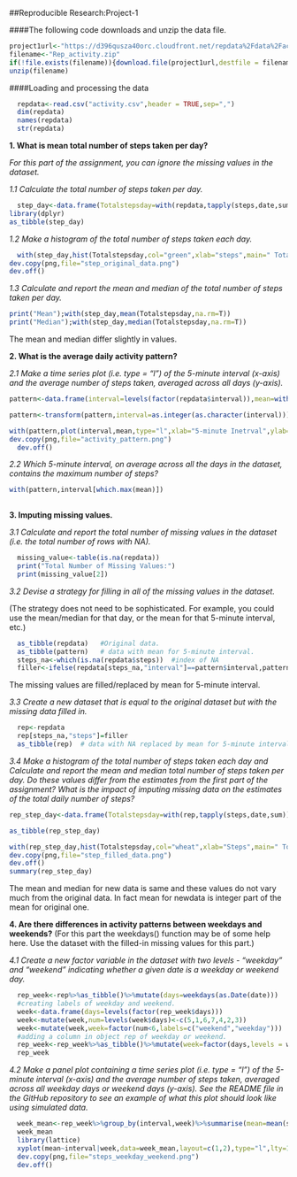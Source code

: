 
##Reproducible Research:Project-1

####The following code downloads and unzip the data file.
```r
project1url<-"https://d396qusza40orc.cloudfront.net/repdata%2Fdata%2Factivity.zip"
filename<-"Rep_activity.zip"
if(!file.exists(filename)){download.file(project1url,destfile = filename)}
unzip(filename)
```
####Loading and processing the data
```r
  repdata<-read.csv("activity.csv",header = TRUE,sep=",")
  dim(repdata)
  names(repdata)
  str(repdata)
```

**1. What is mean total number of steps taken per day?**

*For this part of the assignment, you can ignore the missing values in the dataset.*

*1.1 Calculate the total number of steps taken per day.*
```r
  step_day<-data.frame(Totalstepsday=with(repdata,tapply(steps,date,sum)),date=levels(repdata$date),row.names = NULL)
library(dplyr)  
as_tibble(step_day)
```
*1.2 Make a histogram of the total number of steps taken each day.*
```r
  with(step_day,hist(Totalstepsday,col="green",xlab="steps",main=" Total steps each day"))
dev.copy(png,file="step_original_data.png")
dev.off()
```

*1.3 Calculate and report the mean and median of the total number of steps taken per day.*
```r
print("Mean");with(step_day,mean(Totalstepsday,na.rm=T))
print("Median");with(step_day,median(Totalstepsday,na.rm=T))  
```
The mean and median differ slightly in values.

**2. What is the average daily activity pattern?**

*2.1 Make a time series plot (i.e. type = "l") of the 5-minute interval (x-axis) and the average number of steps taken, averaged across all days (y-axis).*
```r
pattern<-data.frame(interval=levels(factor(repdata$interval)),mean=with(repdata,tapply(steps,factor(interval),mean,na.rm=TRUE)),row.names = NULL)

pattern<-transform(pattern,interval=as.integer(as.character(interval)))

with(pattern,plot(interval,mean,type="l",xlab="5-minute Inetrval",ylab="Average number of steps", col="red",main="Time series plot"))
dev.copy(png,file="activity_pattern.png")
  dev.off()
```

*2.2 Which 5-minute interval, on average across all the days in the dataset, contains the maximum number of steps?*
```r
with(pattern,interval[which.max(mean)])
  
```
**3. Imputing missing values.**

*3.1 Calculate and report the total number of missing values in the dataset (i.e. the total number of rows with NA).*
```r
  missing_value<-table(is.na(repdata))
  print("Total Number of Missing Values:")
  print(missing_value[2])
```
*3.2 Devise a strategy for filling in all of the missing values in the dataset.*

(The strategy does not need to be sophisticated. For example, you could use the mean/median for that day, or the mean for that 5-minute interval, etc.)
```r
  as_tibble(repdata)   #Original data.
  as_tibble(pattern)   # data with mean for 5-minute interval.
  steps_na<-which(is.na(repdata$steps))  #index of NA
  filler<-ifelse(repdata[steps_na,"interval"]==pattern$interval,pattern$mean)
```
The missing values are filled/replaced by mean for 5-minute interval.

*3.3 Create a new dataset that is equal to the original dataset but with the missing data filled in.*
```r
  rep<-repdata
  rep[steps_na,"steps"]=filler
  as_tibble(rep)  # data with NA replaced by mean for 5-minute interval.
```
*3.4 Make a histogram of the total number of steps taken each day and Calculate and report the mean and median total number of steps taken per day. Do these values differ from the estimates from the first part of the assignment? What is the impact of imputing missing data on the estimates of the total daily number of steps?*
```r
rep_step_day<-data.frame(Totalstepsday=with(rep,tapply(steps,date,sum)),date=levels(rep$date),row.names = NULL)

as_tibble(rep_step_day)

with(rep_step_day,hist(Totalstepsday,col="wheat",xlab="Steps",main=" Total number of steps each day"))
dev.copy(png,file="step_filled_data.png")
dev.off()
summary(rep_step_day)
```
The mean and median for new data is same and these values do not vary much from the original data. In fact mean for newdata is integer part of the mean for original one.

**4. Are there differences in activity patterns between weekdays and weekends?**
(For this part the weekdays() function may be of some help here. Use the dataset with the filled-in missing values for this part.)


*4.1 Create a new factor variable in the dataset with two levels - "weekday" and "weekend" indicating whether a given date is a weekday or weekend day.*
```r
  rep_week<-rep%>%as_tibble()%>%mutate(days=weekdays(as.Date(date)))
  #creating labels of weekday and weekend.
  week<-data.frame(days=levels(factor(rep_week$days)))
  week<-mutate(week,num=levels(week$days)<-c(5,1,6,7,4,2,3))
  week<-mutate(week,week=factor(num<6,labels=c("weekend","weekday")))
  #adding a column in object rep of weekday or weekend.
  rep_week<-rep_week%>%as_tibble()%>%mutate(week=factor(days,levels = week$days,labels = week$week))
  rep_week
```
*4.2 Make a panel plot containing a time series plot (i.e. type = "l") of the 5-minute interval (x-axis) and the average number of steps taken, averaged across all weekday days or weekend days (y-axis). See the README file in the GitHub repository to see an example of what this plot should look like using simulated data.*
```r
  week_mean<-rep_week%>%group_by(interval,week)%>%summarise(mean=mean(steps,na.rm=TRUE))
  week_mean
  library(lattice)
  xyplot(mean~interval|week,data=week_mean,layout=c(1,2),type="l",lty=1)
  dev.copy(png,file="steps_weekday_weekend.png")
  dev.off()
```